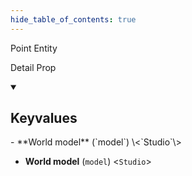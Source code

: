 ```yaml
---
hide_table_of_contents: true
---
```


Point Entity

Detail Prop

<details open>
<summary><h2>Keyvalues</h2></summary>
- **World model** (`model`) \<`Studio`\>

- **World model** (`model`) \<`Studio`\>


 </details>

